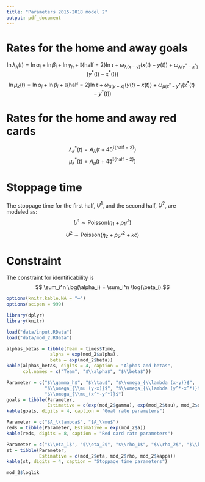 ```yaml
---
title: "Parameters 2015-2018 model 2"
output: pdf_document
---
```


# Rates for the home and away goals

$$ \ln \lambda_k(t) = \ln \alpha_i + \ln \beta_j +  \ln \gamma_h + \mathbb{I}\{\text{half = 2}\} \ln \tau + \omega_{\lambda(x-y)}(x(t)-y(t)) + \omega_{\lambda (y^* - x^*)}(y^*(t)-x^*(t)) $$
$$ \ln \mu_k(t) = \ln \alpha_j + \ln \beta_i + \mathbb{I}\{\text{half = 2}\} \ln \tau + \omega_{\mu (y-x)}(y(t)-x(t)) + \omega_{\mu (x^* - y^*)}(x^*(t) - y^*(t)) $$

\begin{itemize}
\item $i$: home team index;
\item $j$: away team index;
\item $\alpha$: attack strength parameter;
\item $1/\beta$: defense strength parameter;
\item $\gamma_h$: home advantage parameter;
\item $\tau$: second half parameter;
\item $x(t)$: the number of goals of the home team until minute t;
\item $y(t)$: the number of goals of the away team until minute t;
\item $x^*(t)$: the number of red cards of the home team until minute t;
\item $y^*(t)$: the number of red cards of the away team until minute t;
\item $\omega_{\lambda (x-y)}$, $\omega_{\mu (y-x)}$: parameters that measure the impact of leading in the score in the rates;
\item $\omega_{\lambda (y^*-x^*)}$ and $\omega_{\mu (x^*-y^*)}$: parameters that measure the impact of having extra players on the field.
\end{itemize}

# Rates for the home and away red cards

$$ \lambda_k^*(t) = A_\lambda  \Big(t+ 45^{\mathbb{I}\{\text{half = 2}\}} \Big)$$
$$ \mu_k^*(t) = A_\mu  \Big(t+ 45^{\mathbb{I}\{\text{half = 2}\}} \Big)$$

# Stoppage time

The stoppage time for the first half, $U^1$, and the second half, $U^2$, are modeled as:
$$ U^1 \sim \text{Poisson} (\eta_1 + \rho_1 r^1 )$$
$$ U^2 \sim \text{Poisson} (\eta_2 + \rho_2 r^2 + \kappa c)$$
\begin{itemize}
\item $r^t$ is the amount of red cards received in half $t$ until minute 45;
\item $c = \begin{cases}
 1, \text{ if $|x - y| \leq 1$ at minute 45 of the second half;}  \\
 0, \text{ otherwise.}
\end{cases}$
\end{itemize}

# Constraint
The constraint for identificability is
$$ \sum_i^n \log(\alpha_i) = \sum_i^n \log(\beta_i).$$
```r
options(knitr.kable.NA = "–")
options(scipen = 999)

library(dplyr)
library(knitr)

load("data/input.RData")
load("data/mod_2.RData")
```

```r
alphas_betas = tibble(Team = times$Time,
                alpha = exp(mod_2$alpha),
                beta = exp(mod_2$beta))
kable(alphas_betas, digits = 4, caption = "Alphas and betas", 
      col.names = c("Team", "$\\alpha$", "$\\beta$"))
```

```r
Parameter = c("$\\gamma_h$", "$\\tau$", "$\\omega_{\\lambda (x-y)}$",
              "$\\omega_{\\mu (y-x)}$", "$\\omega_{\\lambda (y^*-x^*)}$",
              "$\\omega_{\\mu_(x^*-y^*)}$")
goals = tibble(Parameter, 
               Estimative = c(exp(mod_2$gamma), exp(mod_2$tau), mod_2$omega))
kable(goals, digits = 4, caption = "Goal rate parameters")
```

```r
Parameter = c("$A_\\lambda$", "$A_\\mu$")
reds = tibble(Parameter, Estimative = exp(mod_2$a))
kable(reds, digits = 8, caption = "Red card rate parameters")
```

```r
Parameter = c("$\\eta_1$", "$\\eta_2$", "$\\rho_1$", "$\\rho_2$", "$\\kappa$")
st = tibble(Parameter, 
            Estimative = c(mod_2$eta, mod_2$rho, mod_2$kappa))
kable(st, digits = 4, caption = "Stoppage time parameters")
```

```r
mod_2$loglik
```

